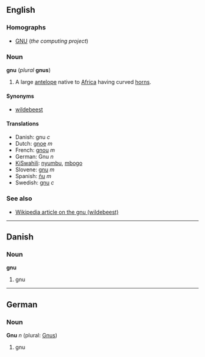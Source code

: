 ==English==
===Homographs===
*[[GNU]] (''the computing project'')

===Noun===
'''gnu''' (''plural'' '''gnus''')

#A large [[antelope]] native to [[Africa]] having curved [[horn]]s.

====Synonyms====
*[[wildebeest]]

====Translations====
*Danish: gnu ''c''
*Dutch: [[gnoe]] ''m''
*French: [[gnou]] ''m''
*German: Gnu ''n''
*[[KiSwahili]]: [[nyumbu]], [[mbogo]]
*Slovene: [[gnu]] ''m''
*Spanish: [[ñu]] ''m''
*Swedish: [[gnu]] ''c''

===See also===
*[[w:wildebeest|Wikipedia article on the gnu (wildebeest)]]

----
==Danish==
===Noun===
'''gnu'''

#gnu

----
==German==
===Noun===
'''Gnu''' ''n'' (plural: [[Gnus]])

#gnu